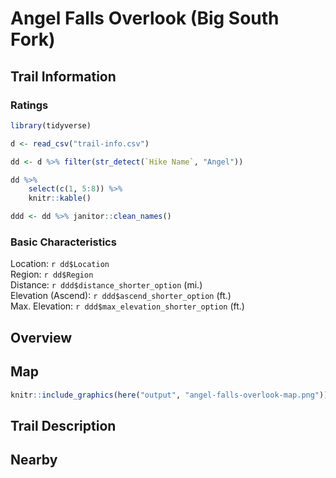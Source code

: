 # Angel Falls Overlook (Big South Fork)

## Trail Information

### Ratings

```r
library(tidyverse)

d <- read_csv("trail-info.csv")

dd <- d %>% filter(str_detect(`Hike Name`, "Angel"))

dd %>% 
    select(c(1, 5:8)) %>% 
    knitr::kable()

ddd <- dd %>% janitor::clean_names()
```

### Basic Characteristics

Location: `r dd$Location`  
Region: `r dd$Region`  
Distance: `r ddd$distance_shorter_option` (mi.)  
Elevation (Ascend): `r ddd$ascend_shorter_option`  (ft.)  
Max. Elevation: `r ddd$max_elevation_shorter_option` (ft.)  

## Overview

## Map

```r
knitr::include_graphics(here("output", "angel-falls-overlook-map.png"))
```

## Trail Description

## Nearby
